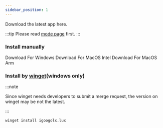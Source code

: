 ```yaml
---
sidebar_position: 1
---
```





Download the latest app here.




:::tip
Please read [mode page](../configuration/mode) first.
:::

### Install manually
<Download type={DownloadType.windows}>
    Download For Windows
</Download>

<Download type={DownloadType.macIntel}>
    Download For MacOS Intel
</Download>

<Download type={DownloadType.macArm}>
    Download For MacOS Arm
</Download>



### Install by [winget](https://github.com/microsoft/winget-cli)(windows only)

:::note

Since winget needs developers to submit a merge request, the version on winget may be not the latest.

:::

```sh
winget install igoogolx.lux
```




